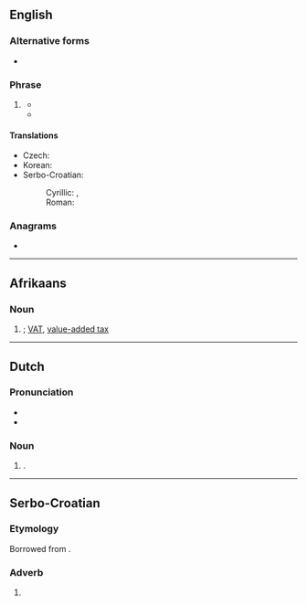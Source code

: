 {{also|btw}}
==English==

===Alternative forms===
* {{l|en|btw}}

===Phrase===
{{en-phrase}}

# {{lb|en|Internet slang|texting}} {{initialism of|en|by the way}}
#* {{quote-newsgroup|en|author=harpo!ber|title=Lion's Book|newsgroup=fa.unix-wizards|id=anews.Aharpo.261|url=https://groups.google.com/forum/#!original/fa.unix-wizards/12jUlN8kCP0/GS6dKFdNB30J|accessdate=2016-07-02|date=1981-06-14|passage=Last I heard, the books could not be copied in any part nor seen by non-licensees. '''BTW''' - Irma Biren has been promoted (she deserved it) and the new contact would be Francine Glick.}}
#* {{quote-web|en|author=Vince Perriello (Editor in Chief)|title=Volume 6, Number 19|url=http://www.textfiles.com/fidonet-on-the-internet/878889/fido0619.txt|archiveurl=https://web.archive.org/web/20050118194512/http://www.textfiles.com/fidonet-on-the-internet/878889/fido0619.txt|archivedate=2005-01-18|work=FidoNews|date=1989-05-08|passage='''BTW''' - By The Way}}

====Translations====
{{trans-top|by the way}}
* Czech: {{t|cs|MMCH}}
* Korean: {{t+|ko|그런데}}
* Serbo-Croatian:
*: Cyrillic: {{t|sh|УБР|tr=UBR}}, {{t|sh|БТЊ}} {{qualifier|slang}}
*: Roman: {{t|sh|UBR}}
{{trans-mid}}
{{trans-bottom}}

===Anagrams===
* {{anagrams|en|a=btw|TWB|WTB}}

----

==Afrikaans==

===Noun===
{{af-noun|-}}

# {{initialism of|af|[[belasting]] [[op]] [[toegevoegde]] [[waarde]]}}; [[VAT]], [[value-added tax]]

----

==Dutch==

===Pronunciation===
* {{IPA|nl|/beː.teːˈʋeː/}}
* {{audio|nl|Nl-btw.ogg|Audio}}

===Noun===
{{nl-noun|f|-|-}}

# {{q|unofficial}} {{alternative case form of|nl|btw}}.

----

==Serbo-Croatian==

===Etymology===
Borrowed from {{bor|sh|en|BTW|t=[[by the way]]}}.

===Adverb===
{{sh-adv}}

# {{lb|sh|Internet|text}} {{initialism of|sh|by the way}}